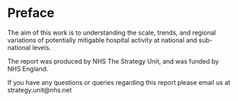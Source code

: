 # Preface {.unnumbered}

The aim of this work is to understanding the scale, trends, and regional variations of potentially mitigable hospital activity at national and sub-national levels.

The report was produced by NHS The Strategy Unit, and was funded by NHS England.

If you have any questions or queries regarding this report please email us at strategy.unit@nhs.net

